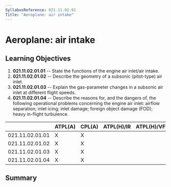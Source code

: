 ```yaml
---
SyllabusReference: 021.11.02.01
Title: "Aeroplane: air intake"
---
```


# Aeroplane: air intake

## Learning Objectives

1.  **021.11.02.01.01** -- State the functions of the engine air inlet/air
    intake.
2.  **021.11.02.01.02** -- Describe the geometry of a subsonic (pitot-type) air
    inlet.
3.  **021.11.02.01.03** -- Explain the gas-parameter changes in a subsonic air
    inlet at different flight speeds.
4.  **021.11.02.01.04** -- Describe the reasons for, and the dangers of, the
    following operational problems concerning the engine air inlet: airflow
    separation; inlet icing; inlet damage; foreign object damage (FOD); heavy
    in-flight turbulence.

|                 | ATPL(A) | CPL(A) | ATPL(H)/IR | ATPL(H)/VFR | CPL(H) | IR  | CBIR(A) |
| --------------- | ------- | ------ | ---------- | ----------- | ------ | --- | ------- |
| 021.11.02.01.01 | X       | X      |            |             |        |     |         |
| 021.11.02.01.02 | X       | X      |            |             |        |     |         |
| 021.11.02.01.03 | X       | X      |            |             |        |     |         |
| 021.11.02.01.04 | X       | X      |            |             |        |     |         |

## Summary
